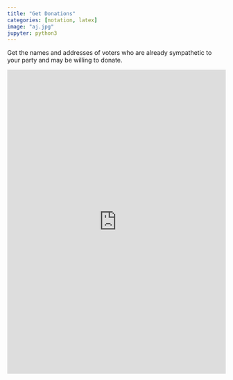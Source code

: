 ```yaml
---
title: "Get Donations"
categories: [notation, latex]
image: "aj.jpg"
jupyter: python3
---
```


Get the names and addresses of voters who are already sympathetic to your party and may be willing to donate.

<iframe height="700" width="100%" frameborder="no" src="https://dr-iggs.shinyapps.io/GetDonations/"> </iframe>